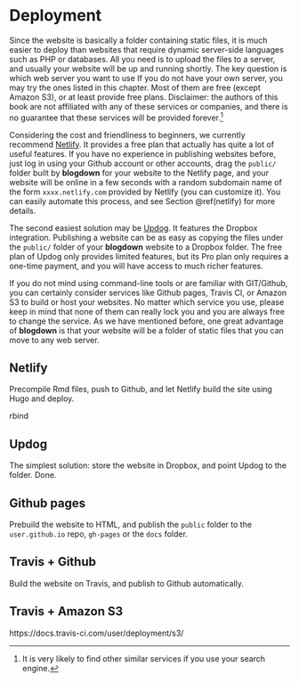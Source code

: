# Deployment

Since the website is basically a folder containing static files, it is much easier to deploy than websites that require dynamic server-side languages such as PHP or databases. All you need is to upload the files to a server, and usually your website will be up and running shortly. The key question is which web server you want to use If you do not have your own server, you may try the ones listed in this chapter. Most of them are free (except Amazon S3), or at least provide free plans. Disclaimer: the authors of this book are not affiliated with any of these services or companies, and there is no guarantee that these services will be provided forever.^[It is very likely to find other similar services if you use your search engine.] 

Considering the cost and friendliness to beginners, we currently recommend [Netlify](https://www.netlify.com). It provides a free plan that actually has quite a lot of useful features. If you have no experience in publishing websites before, just log in using your Github account or other accounts, drag the `public/` folder built by **blogdown** for your website to the Netlify page, and your website will be online in a few seconds with a random subdomain name of the form `xxxx.netlify.com` provided by Netlify (you can customize it). You can easily automate this process, and see Section \@ref(netlify) for more details.

The second easiest solution may be [Updog](https://updog.co). It features the Dropbox integration. Publishing a website can be as easy as copying the files under the `public/` folder of your **blogdown** website to a Dropbox folder. The free plan of Updog only provides limited features, but its Pro plan only requires a one-time payment, and you will have access to much richer features.

If you do not mind using command-line tools or are familiar with GIT/Github, you can certainly consider services like Github pages, Travis CI, or Amazon S3 to build or host your websites. No matter which service you use, please keep in mind that none of them can really lock you and you are always free to change the service. As we have mentioned before, one great advantage of **blogdown** is that your website will be a folder of static files that you can move to any web server.

## Netlify



Precompile Rmd files, push to Github, and let Netlify build the site using Hugo and deploy.

rbind

## Updog

The simplest solution: store the website in Dropbox, and point Updog to the folder. Done.

## Github pages

Prebuild the website to HTML, and publish the `public` folder to the `user.github.io` repo, `gh-pages` or the `docs` folder.

## Travis + Github

Build the website on Travis, and publish to Github automatically.

## Travis + Amazon S3

https://docs.travis-ci.com/user/deployment/s3/
